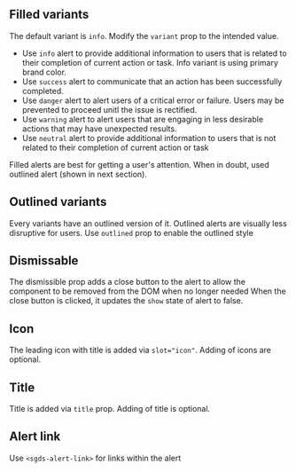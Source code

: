 ## Filled variants

The default variant is `info`. Modify the `variant` prop to the intended value.

- Use `info` alert to provide additional information to users that is related to their completion of current action or task. Info variant is using primary brand color.
- Use `success` alert to communicate that an action has been successfully completed.
- Use `danger` alert to alert users of a critical error or failure. Users may be prevented to proceed unitl the issue is rectified.
- Use `warning` alert to alert users that are engaging in less desirable actions that may have unexpected results.
- Use `neutral` alert to provide additional information to users that is not related to their completion of current action or task	

Filled alerts are best for getting a user's attention. When in doubt, used outlined alert (shown in next section).

<Canvas of={AlertStories.Variants}>
  <Story of={AlertStories.Variants} />
</Canvas>

## Outlined variants

Every variants have an outlined version of it. Outlined alerts are visually less disruptive for users.
Use `outlined` prop to enable the outlined style  

<Canvas of={AlertStories.OutlinedVariants}>
  <Story of={AlertStories.OutlinedVariants} />
</Canvas>

## Dismissable 

The dismissible prop adds a close button to the alert to allow the component to be removed from the DOM when no longer needed
When the close button is clicked, it updates the `show` state of alert to false. 


<Canvas of={AlertStories.Dismissable}>
  <Story of={AlertStories.Dismissable} />
</Canvas>

## Icon 

The leading icon with title is added via `slot="icon"`. 
Adding of icons are optional. 

<Canvas of={AlertStories.WithIcon}>
  <Story of={AlertStories.WithIcon} />
</Canvas>


## Title 

Title is added via `title` prop. Adding of title is optional.

<Canvas of={AlertStories.WithTitle}>
  <Story of={AlertStories.WithTitle} />
</Canvas>

## Alert link

Use `<sgds-alert-link>` for links within the alert 

<Canvas of={AlertStories.WithLink}>
  <Story of={AlertStories.WithLink} />
</Canvas>